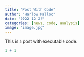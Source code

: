 ```yaml
---
title: "Post With Code"
author: "Harlow Malloc"
date: "2022-12-24"
categories: [news, code, analysis]
image: "image.jpg"
---
```


This is a post with executable code.

```r
1 + 1
```
